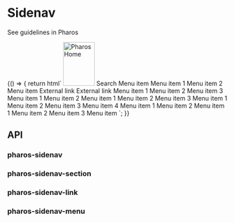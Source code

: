 

<Meta title="Components/Sidenav" />

# Sidenav

<pharos-link href="https://pharos.jstor.org/components/sidenav" target="_blank">See guidelines in Pharos</pharos-link>

<Canvas>
  <Story
    name="Base"
    parameters={{ chromatic: { viewports: [320, 1200] }, docs: { disable: true } }}
  >
    {() => {
      return html`
        <pharos-sidenav-button></pharos-sidenav-button>
        <pharos-sidenav>
          <pharos-link slot="top" href="/" id="jstor-logo">
            <img src="./images/jstor-logo-inverse.svg" alt="Pharos Home" width="72" height="100" />
          </pharos-link>
          <pharos-input-group
            slot="top"
            name="my-input-group"
            placeholder="Search"
            hide-label
            on-background
          >
            <span slot="label">Search</span>
            <pharos-button
              name="search-button"
              icon="search"
              variant="subtle"
              label="search"
              on-background
            ></pharos-button>
          </pharos-input-group>
          <pharos-sidenav-section show-divider>
            <pharos-sidenav-link href="#">Menu item</pharos-sidenav-link>
            <pharos-sidenav-menu label="Menu item w/accordion">
              <pharos-sidenav-link href="#">Menu item 1</pharos-sidenav-link>
              <pharos-sidenav-link href="#">Menu item 2</pharos-sidenav-link>
            </pharos-sidenav-menu>
            <pharos-sidenav-link href="#">Menu item</pharos-sidenav-link>
            <pharos-sidenav-link href="#" target="_blank" external
              >External link</pharos-sidenav-link
            >
            <pharos-sidenav-link href="#" target="_blank" external
              >External link</pharos-sidenav-link
            >
          </pharos-sidenav-section>
          <pharos-sidenav-section label="Section Heading" show-divider>
            <pharos-sidenav-menu label="Menu item w/accordion">
              <pharos-sidenav-link href="#">Menu item 1</pharos-sidenav-link>
              <pharos-sidenav-link href="#">Menu item 2</pharos-sidenav-link>
              <pharos-sidenav-link href="#">Menu item 3</pharos-sidenav-link>
            </pharos-sidenav-menu>
            <pharos-sidenav-menu label="Menu item w/accordion">
              <pharos-sidenav-link href="#">Menu item 1</pharos-sidenav-link>
              <pharos-sidenav-link href="#">Menu item 2</pharos-sidenav-link>
            </pharos-sidenav-menu>
            <pharos-sidenav-menu label="Menu item w/accordion">
              <pharos-sidenav-link href="#">Menu item 1</pharos-sidenav-link>
              <pharos-sidenav-link href="#">Menu item 2</pharos-sidenav-link>
              <pharos-sidenav-link href="#">Menu item 3</pharos-sidenav-link>
            </pharos-sidenav-menu>
          </pharos-sidenav-section>
          <pharos-sidenav-section label="Section Heading">
            <pharos-sidenav-menu label="Menu item w/accordion">
              <pharos-sidenav-link href="#">Menu item 1</pharos-sidenav-link>
              <pharos-sidenav-link href="#">Menu item 2</pharos-sidenav-link>
              <pharos-sidenav-link href="#">Menu item 3</pharos-sidenav-link>
              <pharos-sidenav-link href="#">Menu item 4</pharos-sidenav-link>
            </pharos-sidenav-menu>
            <pharos-sidenav-menu label="Menu item w/accordion">
              <pharos-sidenav-link href="#">Menu item 1</pharos-sidenav-link>
              <pharos-sidenav-link href="#">Menu item 2</pharos-sidenav-link>
            </pharos-sidenav-menu>
            <pharos-sidenav-menu label="Menu item w/accordion">
              <pharos-sidenav-link href="#">Menu item 1</pharos-sidenav-link>
              <pharos-sidenav-link href="#">Menu item 2</pharos-sidenav-link>
              <pharos-sidenav-link href="#">Menu item 3</pharos-sidenav-link>
            </pharos-sidenav-menu>
            <pharos-sidenav-link href="#">Menu item</pharos-sidenav-link>
          </pharos-sidenav-section>
        </pharos-sidenav>
      `;
    }}
  </Story>
</Canvas>

## API

### pharos-sidenav

<ArgsTable of="pharos-sidenav" />

### pharos-sidenav-section

<ArgsTable of="pharos-sidenav-section" />

### pharos-sidenav-link

<ArgsTable of="pharos-sidenav-link" />

### pharos-sidenav-menu

<ArgsTable of="pharos-sidenav-menu" />
